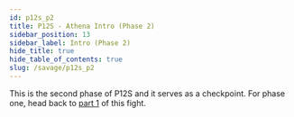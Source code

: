 ```yaml
---
id: p12s_p2
title: P12S - Athena Intro (Phase 2)
sidebar_position: 13
sidebar_label: Intro (Phase 2)
hide_title: true
hide_table_of_contents: true
slug: /savage/p12s_p2
---
```


This is the second phase of P12S and it serves as a checkpoint. For phase one, head back to [part 1](/savage/p12s_p1) of this fight.